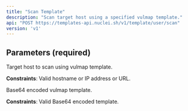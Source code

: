 ```yaml
---
title: "Scan Template"
description: "Scan target host using a specified vulmap template."
api: "POST https://templates-api.nuclei.sh/v1/template/user/scan"
version: 'v1'
---
```


## Parameters (required)

<ParamField body="target" type="string" required>
  Target host to scan using vulmap template.

  **Constraints**: Valid hostname or IP address or URL.
</ParamField>

<ParamField body="template_base64" type="string" required>
  Base64 encoded vulmap template.

  **Constraints**: Valid Base64 encoded template.
</ParamField>